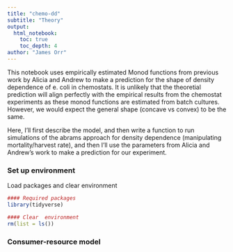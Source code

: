 ```yaml
---
title: "chemo-dd"
subtitle: "Theory"
output: 
  html_notebook:
    toc: true
    toc_depth: 4
author: "James Orr"
---
```


This notebook uses empirically estimated Monod functions from previous work by Alicia and Andrew to make a prediction for the shape of density dependence of e. coli in chemostats. It is unlikely that the theoretial prediction will align perfectly with the empirical results from the chemostat experiments as these monod functions are estimated from batch cultures. However, we would expect the general shape (concave vs convex) to be the same.

Here, I'll first describe the model, and then write a function to run simulations of the abrams approach for density dependence (manipulating mortality/harvest rate), and then I'll use the parameters from Alicia and Andrew's work to make a prediction for our experiment. 

### Set up environment 

Load packages and clear environment 

```r
#### Required packages
library(tidyverse)  

#### Clear  environment 
rm(list = ls())   
```

### Consumer-resource model 




